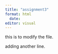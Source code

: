```yaml
---
title: "assignment3"
format: html
  date: 
editor: visual
---
```


this is to modify the file.

adding another line.
